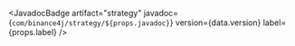 
<JavadocBadge
  artifact="strategy"
  javadoc={`com/binance4j/strategy/${props.javadoc}`}
  version={data.version}
  label={props.label}
/>
